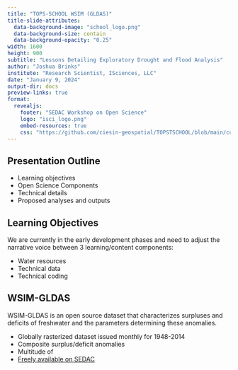 ```yaml
---
title: "TOPS-SCHOOL WSIM (GLDAS)"
title-slide-attributes:
  data-background-image: "school_logo.png"
  data-background-size: contain
  data-background-opacity: "0.25"
width: 1600
height: 900
subtitle: "Lessons Detailing Exploratory Drought and Flood Analysis"
author: "Joshua Brinks"
institute: "Research Scientist, ISciences, LLC"
date: "January 9, 2024"
output-dir: docs
preview-links: true
format: 
  revealjs:
    footer: "SEDAC Workshop on Open Science"
    logo: "isci_logo.png"
    embed-resources: true
    css: "https://github.com/ciesin-geospatial/TOPSTSCHOOL/blob/main/custom.scss"
---
```


## Presentation Outline

-   Learning objectives
-   Open Science Components
-   Technical details
-   Proposed analyses and outputs

## Learning Objectives

We are currently in the early development phases and need to adjust the narrative voice between 3 learning/content components:

- Water resources 
- Technical data
- Technical coding

## WSIM-GLDAS

WSIM-GLDAS is an open source dataset that characterizes surpluses and deficits of freshwater and the parameters determining these anomalies.

- Globally rasterized dataset issued monthly for 1948-2014
- Composite surplus/deficit anomalies
- Multitude of 
- [Freely available on SEDAC](https://sedac.ciesin.columbia.edu/data/set/water-wsim-gldas-v1)